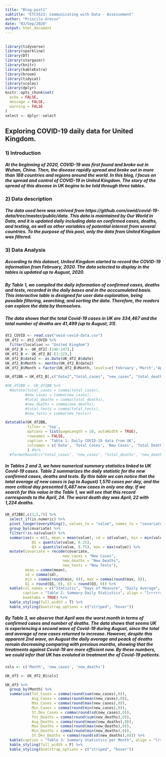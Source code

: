 ```yaml
---
title: "Blog-post1"
subtitle: "ETC5523: Communicating with Data - Assessement"
author: "Priscila Grecov"
date: "03/Sep/2020"
output: html_document
---
```

## 

```r
library(tidyverse)
library(sparkline)
library(DT)
library(stargazer)
library(knitr)
library(kableExtra)
library(broom)
library(tidycat)
library(scales)
library(dplyr)
knitr::opts_chunk$set(
  echo = FALSE,
  message = FALSE,
  warning = FALSE
)
select <- dplyr::select
```

## Exploring COVID-19 daily data for United Kingdom.  
  
### 1) Introduction 

##### At the beginning of 2020, COVID-19 was first found and broke out in Wuhan, China. Then, the disease rapidly spread and broke out in more than 188 countries and regions around the world. In this blog, I focus on the spread and control of COVID-19 in United Kingdom. The story of the spread of this disease in UK begins to be told through three tables.

### 2) Data description
  
##### The data used here was retrived from https://github.com/owid/covid-19-data/tree/master/public/data. This data is maintained by Our World in Data, and it is updated daily including data on confirmed cases, deaths, and testing, as well as other variables of potential interest from several countries. To the purpose of this post, only the data from United Kingdom was filtered.

### 3) Data Analysis  

##### According to this dataset, United Kingdom started to record the COVID-19 information from February, 2020. The data selected to display in the tables is updated up to August, 2020.  
  
##### By Table 1, we compiled the daily information of confirmed cases, deaths and tests, recorded in the daily bases and in the acccumulated basis. This interactive table is designed for user data exploration, being possible filtering, searching, and sorting the data. Therefore, the readers can explore the data by themselves.

##### The data shows that the total Covid-19 cases in UK are 334,467 and the total number of deaths are 41,499 (up to August, 31).

  
```r
dt2_COVID <- read.csv("owid-covid-data.csv")
UK_df2 <- dt2_COVID %>%
  filter(location == "United Kingdom") 
UK_df2_B <- UK_df2[-(246:247),]
UK_df2_B <- UK_df2_B[-(1:32),]
UK_df2_B$date2 <- as.Date(UK_df2_B$date)
UK_df2_B$Month <- months(UK_df2_B$date2)
UK_df2_B$Month = factor(UK_df2_B$Month, levels=c('February','March','April','May','June','July','August'))
```


```r
UK_df2BB = UK_df2_B[,c("date2","total_cases", "new_cases", "total_deaths", "new_deaths", "total_tests", "new_tests")]

#UK_df2BB <- UK_df2BB %>% 
  #mutate(total_cases = comma(total_cases),
         #new_cases = comma(new_cases),
         #total_deaths = comma(total_deaths),
         #new_deaths = comma(new_deaths),
         #total_tests = comma(total_tests),
         #new_tests = comma(new_tests))

datatable(UK_df2BB, 
          filter = 'top', 
          options = list(pageLength = 10, autoWidth = TRUE), 
          rownames = FALSE, 
          caption = 'Table 1: Daily COVID-19 data from UK',
          colnames = c('Date', 'Total Cases', 'New Cases', 'Total Deaths', 'New Deaths', 'Total Tests', 'New Tests')
          ) #%>%
  #formatRound(c("total_cases", "new_cases", "total_deaths", "new_deaths", "total_tests", "new_tests"), 0) 
```
  
  
  
##### In Tables 2 and 3, we have numerical summary statistics linked to UK Covid-19 cases. Table 2 summarizes the daily statistic for the new confirmed cases, deaths and tests. By this table we can notice that the total average of new cases is (up to August) 1,570 cases per day, and the more critical day presented 5,487 new cases in only one day. If we search for this value in the Table 1, we will see that this record corresponds to the April, 24. The worst death day was April, 22 with 1,224 deaths.



```r
UK_df2BB[,c(3,5,7)] %>% 
  select_if(is.numeric) %>% 
  pivot_longer(everything(), values_to = "value", names_to = "covariate") %>% 
  group_by(covariate) %>% 
  filter(!is.na(value)) %>% 
  summarise(n = n(), mean = mean(value), sd = sd(value), min = min(value),
            Q1 = quantile(value, 0.25), 
            Q3 = quantile(value, 0.75), max = max(value)) %>% 
  mutate(covariate = recode(covariate,
                          new_cases = "New Cases",
                          new_deaths = "New Deaths",
                          new_tests = "New Tests"),
         mean = comma(mean),
         sd = comma(sd),
         min = comma(round(min, 0)), max = comma(round(max, 0)), 
         Q1 = round(Q1, 0), Q3 = round(Q3, 0)) %>% 
  kable(col.names = c("Statistic", "Days of Measure", "Daily Average", "Daily St. Dev.", "Minimum Daily", "Pctl(25)", "Pctl(75)", "Maximum Daily"), 
        caption = "Table 2: Summary Daily Statistics", align = "lrrrrrrr",
        booktabs = TRUE) %>%
  kable_styling(full_width = T) %>%
  kable_styling(bootstrap_options = c("striped", "hover"))

```
  
  
##### By Table 3, we observe that April was the worst month in terms of confirmed cases and number of deaths. The data shows that seems UK is experiencing a second wave of Covid-19 during August, since the total and average of new cases returned to increase. However, despite this apparent 2nd wave, on August the daily average and peack of deaths remain decreasing comparing with previous months, showing that the treatments against Covid-19 are more efficient now. By these numbers, we could infer that UK has evoluted in treatment the of Covid-19 patients.


```r
cols <- c('Month', 'new_cases', 'new_deaths')

UK_df3 <- UK_df2_B[cols]

UK_df3 %>% 
  group_by(Month) %>% 
  summarise(Tot_Cases = comma(round(sum(new_cases),0)),
            Avg_Cases = comma(round(mean(new_cases),0)),
            Max_Cases = comma(round(max(new_cases),0)),
            Min_Cases = comma(round(min(new_cases),0)),
            St.Dev_Cases = comma(round(sd(new_cases),0)),
            Tot_Deaths = comma(round(sum(new_deaths),0)),
            Avg_Deaths = comma(round(mean(new_deaths),0)),
            Max_Deaths = comma(round(max(new_deaths),0)),
            Min_Deaths = comma(round(min(new_deaths),0)),
            St.Dev_Deaths = comma(round(sd(new_deaths),0))) %>%
  kable(caption = "Table 3: Summary Statistics per Month", align = "lrrrrrrrrrr", booktabs = TRUE) %>%
  kable_styling(full_width = F) %>%
  kable_styling(bootstrap_options = c("striped", "hover"))
```

